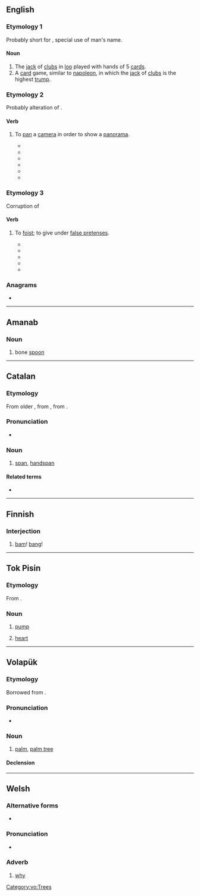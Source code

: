 {{also|Pam|PAM|päm|рат}}
==English==

===Etymology 1===
Probably short for {{etyl|fr|en}} {{m|fr|Pamphile||a given name}}, special use of man's name.

====Noun====
{{en-noun|~}}

# The [[jack]] of [[clubs]] in [[loo]] played with hands of 5 [[card]]s.
# A [[card]] game, similar to [[napoleon]], in which the [[jack]] of [[clubs]] is the highest [[trump]].

===Etymology 2===
Probably alteration of {{m|en|panorama}}.

====Verb====
{{en-verb|pams|pamming|pammed}}

# {{lb|en|obsolete}} {{rfv-sense|en}} To [[pan]] a [[camera]] in order to show a [[panorama]].
#* {{quote-book|year=1918 |title=Current Opinion - Volume 64 |author=Edward Jewitt Wheeler, ‎Frank Crane |page=331|lang=en |ISBN=|passage=In this case the field was laid out in segments, and after the camera had been '''pammed''' about ten degrees it was stopped and the whole outfit moved over into the next segment, and so on round for ninety degrees;}}
#* {{quote-book|year=1918|title=Film Folk|author=Rob Wagner |page=|lang=en |ISBN=|passage=The camera man, in turn, when he had filmed the accident, '''pammed''' — the outrageous word "pam" means panorama — immediately to the sheriff in the hope that he would shoot.}}
#* {{quote-book|year=1921|title=The Film Mystery |author=Arthur Benjamin Reeve |page=347|lang=en |ISBN=|passage=At one time he ordered a panorama effect, in which the cameras “'''pammed''',” swept from one side to the other, giving a succession of faces at close range.}}
#* {{quote-book|year=1925 |title=Bell Laboratories Record - Volumes 1-2|author=|page=|lang=en |ISBN=|passage=The mechanism for taking the pictures with these markers on the original film and record can not be operated in quite so simple a manner, since the camera must be left free to be “'''pammed'''"—that is, moved about on its tripod to change the field of view.}}
#* {{quote-book|year=1932|title=Educational Screen - Volumes 11-12 |author=|page=141|lang=en |ISBN=|passage=The institution is "'''pammed'''" from a nearby hill-top, followed by close-ups of the various buildings. }}
#* {{quote-book|year=1947 |title=The SAE Journal - Volume 55 |author=|page=46|lang=en |ISBN=|passage=This equipment has a distance range of 12,000 feet, and a height range of 750 feet and b, one camera is located 1500 feet from the runway and is "'''pammed'''" to follow the airplane.}}

===Etymology 3===
Corruption of {{m|en|palm}}

====Verb====
{{en-verb|pams|pamming|pammed}}

# {{lb|en|obsolete}} {{lb|en|with off}} To [[foist]]; to give under [[false pretenses]].
#* {{quote-book|year=1861 |title=Vanity Fair - Volume 3 |author=|page=65|lang=en |ISBN=|passage=Look out for them Charletons! My Hare stuff is the grice of a furclad animal, name of which kept secred. The grice '''pammed''' off by the Charletons is frecuently that of the “fretfull Porkyoupine.”}}
#* {{quote-book|year=1898 |title=Ciderville Folks as Seen by Silas Ganderfoot |author=Elijah P. Brown |page=209|lang=en |ISBN=|passage=In fact he was a poor mizrable kritter that a gipsy had '''pammed''' off on me by sum of the slickest lyin that was ever dun outside of a court house, and I was ankshus to trade him off for most anything, to save havin to winter him. }}
#* {{quote-book|year=1919|title=Journal of the Outdoor Life - Volume 16 |author=|page=43|lang=en |ISBN=|passage=I wasn't gone to half no band box '''pammed''' off on me Sid, an I guess she seen it after wile. }}
#* {{quote-book|year=1930 |title=The Collar of Brass |author=S. William Moore |page=89|lang=en |ISBN=|passage=Yea, as I kill this gulp o' Taos Lightnin' '''pammed''' off on us as vino, in like manner will he extinguish you. }}
#* {{quote-book|year=1941|title=Men of the Mountains |author=Jesse Stuart |page=154|lang=en |ISBN=|passage=Got you over there to work and '''pammed''' a pig off on you that is not worth a dime when you was to get a quarter. }}

===Anagrams===
* {{anagrams|en|a=amp|AMP|APM|MAP|MPA|amp|map|p.m.a.|pma}}
----

==Amanab==

===Noun===
{{head|amn|nouns}}

# bone [[spoon]]

----

==Catalan==

===Etymology===
From older {{m|ca|palm}}, from {{inh|ca|pro|-}}, from {{inh|ca|la|palmus}}.

===Pronunciation===
* {{ca-IPA}}

===Noun===
{{ca-noun|m}}

# [[span]], [[handspan]]

====Related terms====
* {{l|ca|palma}}

----

==Finnish==

===Interjection===
{{head|fi|interjection|head=pam!}}

# [[bam]]! [[bang]]!

----

==Tok Pisin==

===Etymology===
From {{etyl|en|tpi}} {{m|en|pump}}.

===Noun===
{{head|tpi|noun}}

# [[pump]]
# {{lb|tpi|anatomy}} [[heart]]

----

==Volapük==

===Etymology===
Borrowed from {{bor|vo|en|palm}}.

===Pronunciation===
* {{IPA|/pam/|lang=vo}}

===Noun===
{{vo-noun}}

# [[palm]], [[palm tree]]

====Declension====
{{vo-decl-noun}}

[[Category:vo:Trees]]

----

==Welsh==

===Alternative forms===
* {{l|cy|paham}} {{qualifier|literary}}

===Pronunciation===
* {{IPA|/pam/|lang=cy}}

===Adverb===
{{head|cy|adverb}}

# [[why]]